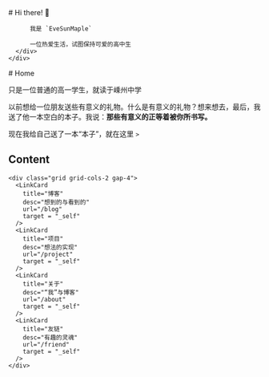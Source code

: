
<BaseLayout PageID="home">
  <BaseCard title="home">
    <div class="flex">
      <div class="p-6">
          # Hi there! 👋

          我是 `EveSunMaple`

          一位热爱生活，试图保持可爱的高中生
      </div>
    </div>
  </BaseCard>
  <BaseCard title="home">
# Home

只是一位普通的高一学生，就读于嵊州中学

以前想给一位朋友送些有意义的礼物。什么是有意义的礼物？想来想去，最后，我送了他一本空白的本子。我说：**那些有意义的正等着被你所书写。**

现在我给自己送了一本“本子”，就在这里 `>`

## Content

    <div class="grid grid-cols-2 gap-4">
      <LinkCard
        title="博客"
        desc="想到的与看到的"
        url="/blog"
        target = "_self"
      />
      <LinkCard
        title="项目"
        desc="想法的实现"
        url="/project"
        target = "_self"
      />
      <LinkCard
        title="关于"
        desc="“我”与博客"
        url="/about"
        target = "_self"
      />
      <LinkCard
        title="友链"
        desc="有趣的灵魂"
        url="/friend"
        target = "_self"
      />
    </div>
  </BaseCard>
</BaseLayout>